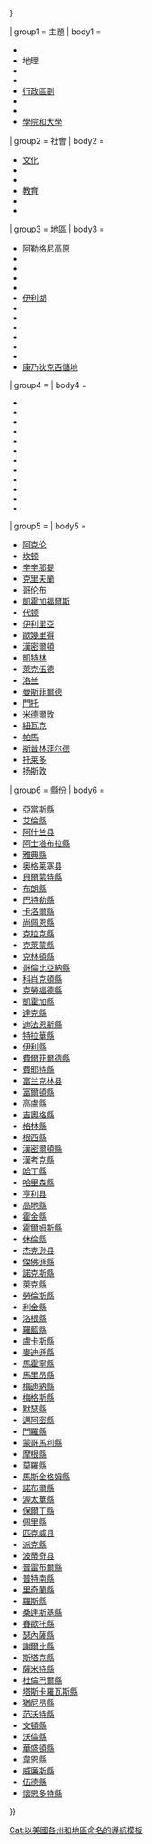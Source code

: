 {{US state navigation box
| name = [[俄亥俄州]]
| type = 
| capital = [[哥伦布 (俄亥俄州)|哥伦布]]
| listclass = hlist
| flag_image = Flag of Ohio.svg
| flag_caption = Flag of Ohio
| flag_border = 
| template_name = 俄亥俄州
| collapse_state = {{{collapse_state|{{{1<includeonly>|autocollapse</includeonly>}}}}}}

| group1 = 主題
| body1 =
* {{le|俄亥俄州歷史|History of Ohio|歷史}}
* 地理
* {{le|俄亥俄州人列表|List of people from Ohio|俄亥俄州人}}
* {{le|俄亥俄州政府|Government of Ohio|政府}}
* [[俄亥俄州行政區劃|行政區劃]]
* {{le|俄亥俄州法律|Law of Ohio|法律}}
* {{le|俄亥俄州選舉|Elections in Ohio|選舉}}
* [[俄亥俄州學院和大學列表|學院和大學]]

| group2 = 社會
| body2 =
* [[:Category:俄亥俄州文化|文化]]
* {{le|俄亥俄州罪案|Crime in Ohio|罪案}}
* {{le|俄亥俄州經濟|Economy of Ohio|經濟}}
* [[俄亥俄州#教育|教育]]
* {{le|俄亥俄州政治|Politics of Ohio|政治}}
* {{le|俄亥俄州體育|Sports in Ohio|體育}}

| group3 = [[美國地區|地區]]
| body3 =
* [[阿勒格尼高原]]
* {{tsl|en|Appalachian Ohio}}
* {{le|大黑沼澤|Great Black Swamp}}
* {{tsl|en|Bluegrass region|The Bluegrass}}
* {{le|冰磧平原 (俄亥俄州)|Glacial till plains (Ohio)|冰磧平原}}
* [[伊利湖]]
* {{le|伊利湖群島|Lake Erie Islands}}
* {{le|馬霍寧谷|Mahoning Valley}}
* {{le|邁阿密谷|Miami Valley}}
* {{le|東北俄亥俄州|Northeast Ohio}}
* {{le|西北俄亥俄州|Northwest Ohio}}
* {{tsl|en|Vacationland (Ohio)|Vacationland}}
* [[康乃狄克西儲地]]

| group4 = {{le|俄亥俄州統計區|Ohio statistical areas|都市統計區}}
| body4 =
* {{le|阿克倫 (俄亥俄州大都市統計區)|Akron, OH Metropolitan Statistical Area|阿克倫}}
* {{le|坎頓-馬西隆 (俄亥俄州大都市區)|Canton–Massillon, Ohio metropolitan area|坎頓}}
* {{le|大克利夫蘭|Greater Cleveland|克利夫蘭}}
* {{le|哥倫布 (俄亥俄州大都市區)|Columbus, Ohio metropolitan area|哥倫布}}
* {{le|代頓大都市區|Dayton metropolitan area|代頓}}
* {{le|芬德利-蒂芬 (俄亥俄州聯合統計區)|Findlay–Tiffin, Ohio, combined statistical area|芬德利-蒂芬}}
* {{le|亨廷頓-阿什蘭-艾恩頓大都市區|Huntington-Ashland-Ironton metropolitan area|艾恩頓}}
* {{le|利馬-范沃特-沃帕科內塔 (俄亥俄州聯合統計區)|Lima – Van Wert – Wapakoneta, OH Combined Statistical Area|利馬}}
* {{le|曼斯菲爾德-布賽勒斯 (俄亥俄州聯合統計區)|Mansfield–Bucyrus, OH Combined Statistical Area|曼斯菲爾德}}
* {{le|韋爾頓-斯托本維爾大都市區|Weirton–Steubenville metropolitan area|斯托本維爾}}
* {{le|托萊杜 (俄亥俄州大都市統計區)|Toledo, OH Metropolitan Statistical Area|托萊杜}}
* {{le|揚斯敦-沃倫-博德曼大都市統計區|Youngstown–Warren–Boardman metropolitan statistical area|揚斯敦-沃倫}}

| group5 = {{le|俄亥俄州城市列表|List of cities in Ohio|大城市}}
| body5 =
* [[阿克伦 (俄亥俄州)|阿克伦]]
* [[坎顿 (俄亥俄州)|坎顿]]
* [[辛辛那提]]
* [[克里夫蘭 (俄亥俄州)|克里夫蘭]]
* [[哥伦布 (俄亥俄州)|哥伦布]]
* [[凱霍加福爾斯 (俄亥俄州)|凱霍加福爾斯]]
* [[代顿 (俄亥俄州)|代顿]]
* [[伊利里亞 (俄亥俄州)|伊利里亞]]
* [[歐幾里得 (俄亥俄州)|歐幾里得]]
* [[漢密爾頓 (俄亥俄州)|漢密爾頓]]
* [[凱特林 (俄亥俄州)|凱特林]]
* [[萊克伍德 (俄亥俄州)|萊克伍德]]
* [[洛兰 (俄亥俄州)|洛兰]]
* [[曼斯菲爾德 (俄亥俄州)|曼斯菲爾德]]
* [[門托 (俄亥俄州)|門托]]
* [[米德爾敦 (俄亥俄州)|米德爾敦]]
* [[紐瓦克 (俄亥俄州)|紐瓦克]]
* [[帕馬 (俄亥俄州)|帕馬]]
* [[斯普林菲尔德 (俄亥俄州)|斯普林菲尔德]]
* [[托莱多 (俄亥俄州)|托莱多]]
* [[扬斯敦 (俄亥俄州)|扬斯敦]]


| group6 = [[俄亥俄州行政区划|縣份]]
| body6 =
* [[亞當斯縣 (俄亥俄州)|亞當斯縣]]
* [[艾倫縣 (俄亥俄州)|艾倫縣]]
* [[阿什兰县 (俄亥俄州)|阿什兰县]]
* [[阿士塔布拉縣]]
* [[雅典縣 (俄亥俄州)|雅典縣]]
* [[奥格莱塞县]]
* [[貝爾蒙特縣 (俄亥俄州)|貝爾蒙特縣]]
* [[布朗縣 (俄亥俄州)|布朗縣]]
* [[巴特勒縣 (俄亥俄州)|巴特勒縣]]
* [[卡洛爾縣 (俄亥俄州)|卡洛爾縣]]
* [[尚佩恩縣 (俄亥俄州)|尚佩恩縣]]
* [[克拉克縣 (俄亥俄州)|克拉克縣]]
* [[克萊蒙縣]]
* [[克林頓縣 (俄亥俄州)|克林頓縣]]
* [[哥倫比亞納縣]]
* [[科肖克頓縣 (俄亥俄州)|科肖克頓縣]]
* [[克勞福德縣 (俄亥俄州)|克勞福德縣]]
* [[凱霍加縣]]
* [[達克縣 (俄亥俄州)|達克縣]]
* [[迪法恩斯縣 (俄亥俄州)|迪法恩斯縣]]
* [[特拉華縣 (俄亥俄州)|特拉華縣]]
* [[伊利縣 (俄亥俄州)|伊利縣]]
* [[費爾菲爾德縣 (俄亥俄州)|費爾菲爾德縣]]
* [[費耶特縣 (俄亥俄州)|費耶特縣]]
* [[富兰克林县 (俄亥俄州)|富兰克林县]]
* [[富爾頓縣 (俄亥俄州)|富爾頓縣]]
* [[高盧縣 (俄亥俄州)|高盧縣]]
* [[吉奧格縣 (俄亥俄州)|吉奧格縣]]
* [[格林縣 (俄亥俄州)|格林縣]]
* [[根西縣]]
* [[漢密爾頓縣 (俄亥俄州)|漢密爾頓縣]]
* [[漢考克縣 (俄亥俄州)|漢考克縣]]
* [[哈丁縣 (俄亥俄州)|哈丁縣]]
* [[哈里森縣 (俄亥俄州)|哈里森縣]]
* [[亨利县 (俄亥俄州)|亨利县]]
* [[高地縣 (俄亥俄州)|高地縣]]
* [[霍金縣 (俄亥俄州)|霍金縣]]
* [[霍爾姆斯縣 (俄亥俄州)|霍爾姆斯縣]]
* [[休倫縣 (俄亥俄州)|休倫縣]]
* [[杰克逊县 (俄亥俄州)|杰克逊县]]
* [[傑佛遜縣 (俄亥俄州)|傑佛遜縣]]
* [[諾克斯縣 (俄亥俄州)|諾克斯縣]]
* [[萊克縣 (俄亥俄州)|萊克縣]]
* [[勞倫斯縣 (俄亥俄州)|勞倫斯縣]]
* [[利金縣 (俄亥俄州)|利金縣]]
* [[洛根縣 (俄亥俄州)|洛根縣]]
* [[羅藍縣 (俄亥俄州)|羅藍縣]]
* [[盧卡斯縣 (俄亥俄州)|盧卡斯縣]]
* [[麥迪遜縣 (俄亥俄州)|麥迪遜縣]]
* [[馬霍寧縣 (俄亥俄州)|馬霍寧縣]]
* [[馬里昂縣 (俄亥俄州)|馬里昂縣]]
* [[梅迪納縣 (俄亥俄州)|梅迪納縣]]
* [[梅格斯縣 (俄亥俄州)|梅格斯縣]]
* [[默瑟縣 (俄亥俄州)|默瑟縣]]
* [[邁阿密縣 (俄亥俄州)|邁阿密縣]]
* [[門羅縣 (俄亥俄州)|門羅縣]]
* [[蒙哥馬利縣 (俄亥俄州)|蒙哥馬利縣]]
* [[摩根縣 (俄亥俄州)|摩根縣]]
* [[莫羅縣 (俄亥俄州)|莫羅縣]]
* [[馬斯金格姆縣]]
* [[諾布爾縣 (俄亥俄州)|諾布爾縣]]
* [[渥太華縣 (俄亥俄州)|渥太華縣]]
* [[保爾丁縣 (俄亥俄州)|保爾丁縣]]
* [[佩里縣 (俄亥俄州)|佩里縣]]
* [[匹克威县 (俄亥俄州)|匹克威县]]
* [[派克縣 (俄亥俄州)|派克縣]]
* [[波蒂奇县 (俄亥俄州)|波蒂奇县]]
* [[普雷布爾縣 (俄亥俄州)|普雷布爾縣]]
* [[普特南縣 (俄亥俄州)|普特南縣]]
* [[里奇蘭縣 (俄亥俄州)|里奇蘭縣]]
* [[羅斯縣 (俄亥俄州)|羅斯縣]]
* [[桑達斯基縣 (俄亥俄州)|桑達斯基縣]]
* [[賽歐托縣 (俄亥俄州)|賽歐托縣]]
* [[瑟內薩縣 (俄亥俄州)|瑟內薩縣]]
* [[謝爾比縣 (俄亥俄州)|謝爾比縣]]
* [[斯塔克縣 (俄亥俄州)|斯塔克縣]]
* [[薩米特縣 (俄亥俄州)|薩米特縣]]
* [[杜倫巴爾縣]]
* [[塔斯卡羅瓦斯縣 (俄亥俄州)|塔斯卡羅瓦斯縣]]
* [[猶尼昂縣 (俄亥俄州)|猶尼昂縣]]
* [[范沃特縣 (俄亥俄州)|范沃特縣]]
* [[文頓縣 (俄亥俄州)|文頓縣]]
* [[沃倫縣 (俄亥俄州)|沃倫縣]]
* [[華盛頓縣 (俄亥俄州)|華盛頓縣]]
* [[韋恩縣 (俄亥俄州)|韋恩縣]]
* [[威廉斯縣 (俄亥俄州)|威廉斯縣]]
* [[伍德縣 (俄亥俄州)|伍德縣]]
* [[懷恩多特縣 (俄亥俄州)|懷恩多特縣]]

}}<noinclude>
{{collapsible option|statename=optional}}

{{U.S. state templates}}
[[Cat:以美國各州和地區命名的導航模板]]
</noinclude>